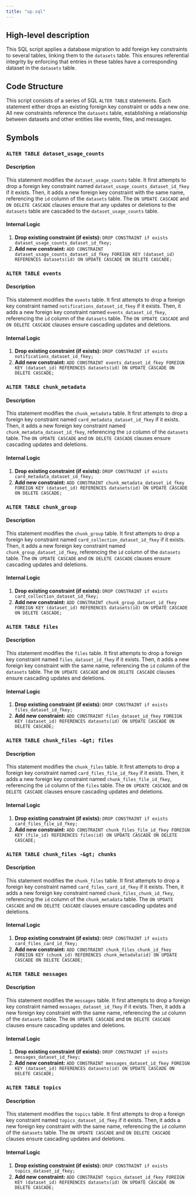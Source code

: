 ```yaml
---
title: "up.sql"
---
```


## High-level description
This SQL script applies a database migration to add foreign key constraints to several tables, linking them to the `datasets` table. This ensures referential integrity by enforcing that entries in these tables have a corresponding dataset in the `datasets` table.

## Code Structure
This script consists of a series of SQL `ALTER TABLE` statements. Each statement either drops an existing foreign key constraint or adds a new one. All new constraints reference the `datasets` table, establishing a relationship between datasets and other entities like events, files, and messages.

## Symbols
### `ALTER TABLE dataset_usage_counts`
#### Description
This statement modifies the `dataset_usage_counts` table. It first attempts to drop a foreign key constraint named `dataset_usage_counts_dataset_id_fkey` if it exists. Then, it adds a new foreign key constraint with the same name, referencing the `id` column of the `datasets` table. The `ON UPDATE CASCADE` and `ON DELETE CASCADE` clauses ensure that any updates or deletions to the `datasets` table are cascaded to the `dataset_usage_counts` table.

#### Internal Logic
1. **Drop existing constraint (if exists):** `DROP CONSTRAINT if exists dataset_usage_counts_dataset_id_fkey;`
2. **Add new constraint:** `ADD CONSTRAINT dataset_usage_counts_dataset_id_fkey FOREIGN KEY (dataset_id) REFERENCES datasets(id) ON UPDATE CASCADE ON DELETE CASCADE;`

### `ALTER TABLE events`
#### Description
This statement modifies the `events` table. It first attempts to drop a foreign key constraint named `notifications_dataset_id_fkey` if it exists. Then, it adds a new foreign key constraint named `events_dataset_id_fkey`, referencing the `id` column of the `datasets` table. The `ON UPDATE CASCADE` and `ON DELETE CASCADE` clauses ensure cascading updates and deletions.

#### Internal Logic
1. **Drop existing constraint (if exists):** `DROP CONSTRAINT if exists notifications_dataset_id_fkey;`
2. **Add new constraint:** `ADD CONSTRAINT events_dataset_id_fkey FOREIGN KEY (dataset_id) REFERENCES datasets(id) ON UPDATE CASCADE ON DELETE CASCADE;`

### `ALTER TABLE chunk_metadata`
#### Description
This statement modifies the `chunk_metadata` table. It first attempts to drop a foreign key constraint named `card_metadata_dataset_id_fkey` if it exists. Then, it adds a new foreign key constraint named `chunk_metadata_dataset_id_fkey`, referencing the `id` column of the `datasets` table. The `ON UPDATE CASCADE` and `ON DELETE CASCADE` clauses ensure cascading updates and deletions.

#### Internal Logic
1. **Drop existing constraint (if exists):** `DROP CONSTRAINT if exists card_metadata_dataset_id_fkey;`
2. **Add new constraint:** `ADD CONSTRAINT chunk_metadata_dataset_id_fkey FOREIGN KEY (dataset_id) REFERENCES datasets(id) ON UPDATE CASCADE ON DELETE CASCADE;`

### `ALTER TABLE chunk_group`
#### Description
This statement modifies the `chunk_group` table. It first attempts to drop a foreign key constraint named `card_collection_dataset_id_fkey` if it exists. Then, it adds a new foreign key constraint named `chunk_group_dataset_id_fkey`, referencing the `id` column of the `datasets` table. The `ON UPDATE CASCADE` and `ON DELETE CASCADE` clauses ensure cascading updates and deletions.

#### Internal Logic
1. **Drop existing constraint (if exists):** `DROP CONSTRAINT if exists card_collection_dataset_id_fkey;`
2. **Add new constraint:** `ADD CONSTRAINT chunk_group_dataset_id_fkey FOREIGN KEY (dataset_id) REFERENCES datasets(id) ON UPDATE CASCADE ON DELETE CASCADE;`

### `ALTER TABLE files`
#### Description
This statement modifies the `files` table. It first attempts to drop a foreign key constraint named `files_dataset_id_fkey` if it exists. Then, it adds a new foreign key constraint with the same name, referencing the `id` column of the `datasets` table. The `ON UPDATE CASCADE` and `ON DELETE CASCADE` clauses ensure cascading updates and deletions.

#### Internal Logic
1. **Drop existing constraint (if exists):** `DROP CONSTRAINT if exists files_dataset_id_fkey;`
2. **Add new constraint:** `ADD CONSTRAINT files_dataset_id_fkey FOREIGN KEY (dataset_id) REFERENCES datasets(id) ON UPDATE CASCADE ON DELETE CASCADE;`

### `ALTER TABLE chunk_files -&gt; files`
#### Description
This statement modifies the `chunk_files` table. It first attempts to drop a foreign key constraint named `card_files_file_id_fkey` if it exists. Then, it adds a new foreign key constraint named `chunk_files_file_id_fkey`, referencing the `id` column of the `files` table. The `ON UPDATE CASCADE` and `ON DELETE CASCADE` clauses ensure cascading updates and deletions.

#### Internal Logic
1. **Drop existing constraint (if exists):** `DROP CONSTRAINT if exists card_files_file_id_fkey;`
2. **Add new constraint:** `ADD CONSTRAINT chunk_files_file_id_fkey FOREIGN KEY (file_id) REFERENCES files(id) ON UPDATE CASCADE ON DELETE CASCADE;`

### `ALTER TABLE chunk_files -&gt; chunks`
#### Description
This statement modifies the `chunk_files` table. It first attempts to drop a foreign key constraint named `card_files_card_id_fkey` if it exists. Then, it adds a new foreign key constraint named `chunk_files_chunk_id_fkey`, referencing the `id` column of the `chunk_metadata` table. The `ON UPDATE CASCADE` and `ON DELETE CASCADE` clauses ensure cascading updates and deletions.

#### Internal Logic
1. **Drop existing constraint (if exists):** `DROP CONSTRAINT if exists card_files_card_id_fkey;`
2. **Add new constraint:** `ADD CONSTRAINT chunk_files_chunk_id_fkey FOREIGN KEY (chunk_id) REFERENCES chunk_metadata(id) ON UPDATE CASCADE ON DELETE CASCADE;`

### `ALTER TABLE messages`
#### Description
This statement modifies the `messages` table. It first attempts to drop a foreign key constraint named `messages_dataset_id_fkey` if it exists. Then, it adds a new foreign key constraint with the same name, referencing the `id` column of the `datasets` table. The `ON UPDATE CASCADE` and `ON DELETE CASCADE` clauses ensure cascading updates and deletions.

#### Internal Logic
1. **Drop existing constraint (if exists):** `DROP CONSTRAINT if exists messages_dataset_id_fkey;`
2. **Add new constraint:** `ADD CONSTRAINT messages_dataset_id_fkey FOREIGN KEY (dataset_id) REFERENCES datasets(id) ON UPDATE CASCADE ON DELETE CASCADE;`

### `ALTER TABLE topics`
#### Description
This statement modifies the `topics` table. It first attempts to drop a foreign key constraint named `topics_dataset_id_fkey` if it exists. Then, it adds a new foreign key constraint with the same name, referencing the `id` column of the `datasets` table. The `ON UPDATE CASCADE` and `ON DELETE CASCADE` clauses ensure cascading updates and deletions.

#### Internal Logic
1. **Drop existing constraint (if exists):** `DROP CONSTRAINT if exists topics_dataset_id_fkey;`
2. **Add new constraint:** `ADD CONSTRAINT topics_dataset_id_fkey FOREIGN KEY (dataset_id) REFERENCES datasets(id) ON UPDATE CASCADE ON DELETE CASCADE;`
